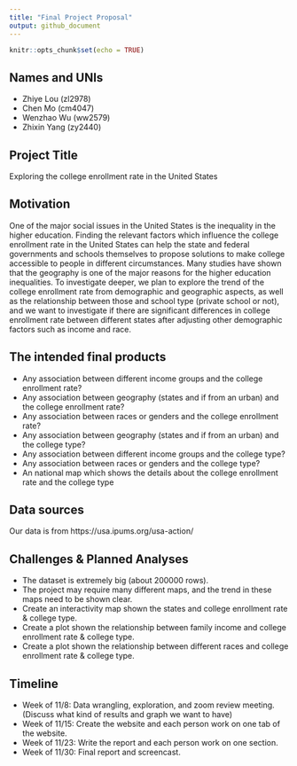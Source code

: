 ```yaml
---
title: "Final Project Proposal"
output: github_document
---
```

```r
knitr::opts_chunk$set(echo = TRUE)
```
## **Names and UNIs**
* Zhiye Lou (zl2978)  
* Chen Mo (cm4047) 
* Wenzhao Wu (ww2579)
* Zhixin Yang (zy2440)

##  **Project Title**   
Exploring the college enrollment rate in the United States 

## **Motivation**  
One of the major social issues in the United States is the inequality in the higher education. Finding the relevant factors which influence the college enrollment rate in the United States can help the state and federal governments and schools themselves to propose solutions to make college accessible to people in different circumstances. Many studies have shown that the geography is one of the major reasons for the higher education inequalities. To investigate deeper, we plan to explore the trend of the college enrollment rate from demographic and geographic aspects, as well as the relationship between those and school type (private school or not), and we want to investigate if there are significant differences in college enrollment rate between different states after adjusting other demographic factors such as income and race.  

## **The intended final products**
* Any association between different income groups and the college enrollment rate?  
* Any association between geography (states and if from an urban) and the college enrollment rate?
* Any association between races or genders and the college enrollment rate?  
* Any association between geography (states and if from an urban) and the college type?  
* Any association between different income groups and the college type?  
* Any association between races or genders and the college type?  
* An national map which shows the details about the college enrollment rate and the college type

## **Data sources**  
Our data is from https://usa.ipums.org/usa-action/ 

## **Challenges & Planned Analyses**  
* The dataset is extremely big (about 200000 rows).  
* The project may require many different maps, and the trend in these maps need to be shown clear.
* Create an interactivity map shown the states and college enrollment rate & college type.
* Create a plot shown the relationship between family income and college enrollment rate & college type.
* Create a plot shown the relationship between different races and college enrollment rate & college type.  

## **Timeline**
* Week of 11/8: Data wrangling, exploration, and zoom review meeting. (Discuss what kind of results and graph we want to have)  
* Week of 11/15: Create the website and each person work on one tab of the website.  
* Week of 11/23: Write the report and each person work on one section.
* Week of 11/30: Final report and screencast.



